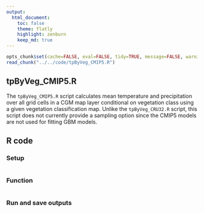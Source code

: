 ```yaml
---
output:
  html_document:
    toc: false
    theme: flatly
    highlight: zenburn
    keep_md: true
---
```


```r
opts_chunk$set(cache=FALSE, eval=FALSE, tidy=TRUE, message=FALSE, warning=FALSE)
read_chunk("../../code/tpByVeg_CMIP5.R")
```

##
##
## tpByVeg_CMIP5.R

The `tpByVeg_CMIP5.R` script calculates mean temperature and precipitation over all grid cells in a CGM map layer conditional on vegetation class using a given vegetation classification map.
Unlike the `tpByVeg_CRU32.R` script, this script does not currently provide a sampling option since the CMIP5 models are not used for fitting GBM models.

## R code

### Setup

```r
```

### Function

```r
```

### Run and save outputs

```r
```
